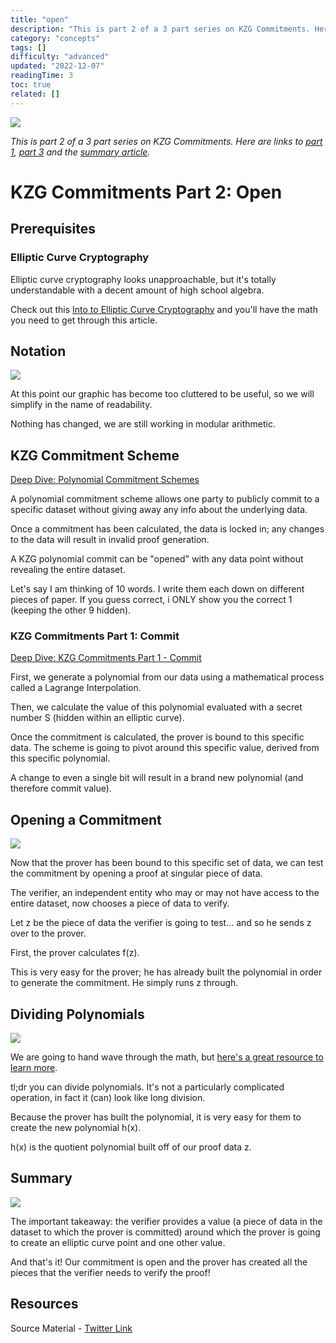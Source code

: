 ```yaml
---
title: "open"
description: "This is part 2 of a 3 part series on KZG Commitments. Here are links to ,  and the ."
category: "concepts"
tags: []
difficulty: "advanced"
updated: "2022-12-07"
readingTime: 3
toc: true
related: []
---
```


![](/images/kzg-open-1.jpeg)

*This is part 2 of a 3 part series on KZG Commitments. Here are links to* [*part 1*](/concepts/commit)*,* [*part 3*](/concepts/verify) *and the* [*summary article*](/concepts/kzg-commitment)*.*

# KZG Commitments Part 2: Open

## Prerequisites

### Elliptic Curve Cryptography

Elliptic curve cryptography looks unapproachable, but it's totally understandable with a decent amount of high school algebra. 

Check out this [Into to Elliptic Curve Cryptography](https://inevitableeth.com/home/concepts/elliptic-curve-cryptography) and you'll have the math you need to get through this article.

## Notation

![](/images/kzg-open-3.jpeg)

At this point our graphic has become too cluttered to be useful, so we will simplify in the name of readability. 

Nothing has changed, we are still working in modular arithmetic. 

## KZG Commitment Scheme

[Deep Dive: Polynomial Commitment Schemes](/concepts/polynomial-commitment)

A polynomial commitment scheme allows one party to publicly commit to a specific dataset without giving away any info about the underlying data. 

Once a commitment has been calculated, the data is locked in; any changes to the data will result in invalid proof generation.

A KZG polynomial commit can be "opened" with any data point without revealing the entire dataset. 

Let's say I am thinking of 10 words. I write them each down on different pieces of paper. If you guess correct, i ONLY show you the correct 1 (keeping the other 9 hidden).

### KZG Commitments Part 1: Commit

[Deep Dive: KZG Commitments Part 1 - Commit](/concepts/commit)

First, we generate a polynomial from our data using a mathematical process called a Lagrange Interpolation. 

Then, we calculate the value of this polynomial evaluated with a secret number S (hidden within an elliptic curve).

Once the commitment is calculated, the prover is bound to this specific data. The scheme is going to pivot around this specific value, derived from this specific polynomial. 

A change to even a single bit will result in a brand new polynomial (and therefore commit value).

## Opening a Commitment

![](/images/kzg-open-4.jpeg)

Now that the prover has been bound to this specific set of data, we can test the commitment by opening a proof at singular piece of data. 

The verifier, an independent entity who may or may not have access to the entire dataset, now chooses a piece of data to verify.

Let z be the piece of data the verifier is going to test... and so he sends z over to the prover. 

First, the prover calculates f(z). 

This is very easy for the prover; he has already built the polynomial in order to generate the commitment. He simply runs z through.

## Dividing Polynomials

![](/images/kzg-open-5.jpeg)

We are going to hand wave through the math, but [here's a great resource to learn more](https://www.cuemath.com/algebra/dividing-polynomials/).

tl;dr you can divide polynomials. It's not a particularly complicated operation, in fact it (can) look like long division. 

Because the prover has built the polynomial, it is very easy for them to create the new polynomial h(x). 

h(x) is the quotient polynomial built off of our proof data z.

## Summary

![](/images/kzg-open-6.jpeg)

The important takeaway: the verifier provides a value (a piece of data in the dataset to which the prover is committed) around which the prover is going to create an elliptic curve point and one other value.

And that's it! Our commitment is open and the prover has created all the pieces that the verifier needs to verify the proof! 

## Resources

Source Material - [Twitter Link](https://twitter.com/logarithmicrex/status/1583283784761233408)

